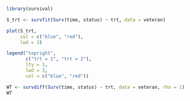 ```r
library(survival)

S_trt <- survfit(Surv(time, status) ~ trt, data = veteran)

plot(S_trt, 
     col = c("blue", "red"),
     lwd = 3)

legend("topright", 
       c("trt = 1", "trt = 2"), 
       lty = 1,
       lwd = 3,
       col = c("blue", "red"))
```
```r
WT <- survdiff(Surv(time, status) ~ trt, data = veteran, rho = 1)
WT
```

